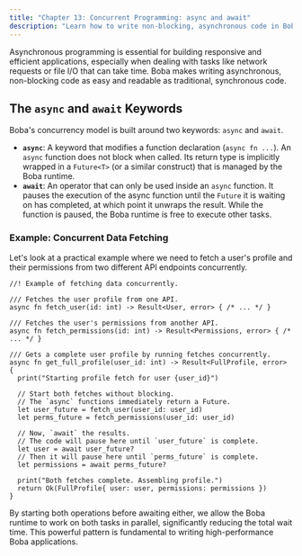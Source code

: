 ```yaml
---
title: "Chapter 13: Concurrent Programming: async and await"
description: "Learn how to write non-blocking, asynchronous code in Boba using `async` and `await`."
---
```


Asynchronous programming is essential for building responsive and efficient applications, especially when dealing with tasks like network requests or file I/O that can take time. Boba makes writing asynchronous, non-blocking code as easy and readable as traditional, synchronous code.

## The `async` and `await` Keywords

Boba's concurrency model is built around two keywords: `async` and `await`.

-   **`async`**: A keyword that modifies a function declaration (`async fn ...`). An `async` function does not block when called. Its return type is implicitly wrapped in a `Future<T>` (or a similar construct) that is managed by the Boba runtime.
-   **`await`**: An operator that can only be used inside an `async` function. It pauses the execution of the async function until the `Future` it is waiting on has completed, at which point it unwraps the result. While the function is paused, the Boba runtime is free to execute other tasks.

### Example: Concurrent Data Fetching

Let's look at a practical example where we need to fetch a user's profile and their permissions from two different API endpoints concurrently.

```boba
//! Example of fetching data concurrently.

/// Fetches the user profile from one API.
async fn fetch_user(id: int) -> Result<User, error> { /* ... */ }

/// Fetches the user's permissions from another API.
async fn fetch_permissions(id: int) -> Result<Permissions, error> { /* ... */ }

/// Gets a complete user profile by running fetches concurrently.
async fn get_full_profile(user_id: int) -> Result<FullProfile, error> {
  print("Starting profile fetch for user {user_id}")

  // Start both fetches without blocking.
  // The `async` functions immediately return a Future.
  let user_future = fetch_user(user_id: user_id)
  let perms_future = fetch_permissions(user_id: user_id)

  // Now, `await` the results.
  // The code will pause here until `user_future` is complete.
  let user = await user_future?
  // Then it will pause here until `perms_future` is complete.
  let permissions = await perms_future?

  print("Both fetches complete. Assembling profile.")
  return Ok(FullProfile{ user: user, permissions: permissions })
}
```

By starting both operations before awaiting either, we allow the Boba runtime to work on both tasks in parallel, significantly reducing the total wait time. This powerful pattern is fundamental to writing high-performance Boba applications.